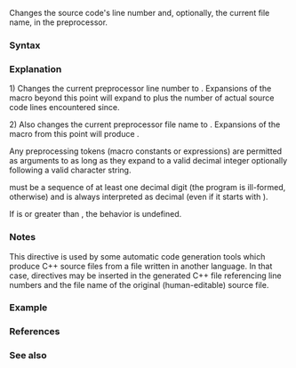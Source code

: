 {{title|Filename and line information}}
{{cpp/preprocessor/navbar}}

Changes the source code's line number and, optionally, the current file name, in the preprocessor.

===Syntax===
{{sdsc begin}}
{{sdsc|num=1|{{ttb|#line}} {{spar|lineno}}}}
{{sdsc|num=2|{{ttb|#line}} {{spar|lineno}} {{ttb|"}}{{spar|filename}}{{ttb|"}}}}
{{sdsc end}}

===Explanation===
1) Changes the current preprocessor line number to {{spar|lineno}}. Expansions of the macro {{lc|__LINE__}} beyond this point will expand to {{spar|lineno}} plus the number of actual source code lines encountered since.

2) Also changes the current preprocessor file name to {{spar|filename}}. Expansions of the macro {{lc|__FILE__}} from this point will produce {{spar|filename}}.

Any preprocessing tokens (macro constants or expressions) are permitted as arguments to {{c|#line}} as long as they expand to a valid decimal integer optionally following a valid character string.

{{spar|lineno}} must be a sequence of at least one decimal digit (the program is ill-formed, otherwise) and is always interpreted as decimal (even if it starts with {{tt|0}}).

If {{spar|lineno}} is {{tt|0}} or greater than {{rev inl|until=c++11|{{tt|32767}}}}{{rev inl|since=c++11|{{tt|2147483647}}}}, the behavior is undefined.

===Notes===
This directive is used by some automatic code generation tools which produce C++ source files from a file written in another language. In that case, {{c|#line}} directives may be inserted in the generated C++ file referencing line numbers and the file name of the original (human-editable) source file.

===Example===
{{example|p=true|code=
#include &lt;cassert&gt;
#define FNAME "test.cc"
int main()
{
#line 777 FNAME
        assert(2+2 == 5);
}
|output=
test: test.cc:777: int main(): Assertion `2+2 == 5' failed.
}}

===References===
{{ref std c++23}}
{{ref std|section=15.7|title=Line control|id=cpp.line}}
{{ref std end}}
{{ref std c++20}}
{{ref std|section=15.7|title=Line control|id=cpp.line}}
{{ref std end}}
{{ref std c++17}}
{{ref std|section=19.4|title=Line control|id=cpp.line}}
{{ref std end}}
{{ref std c++14}}
{{ref std|section=16.4|title=Line control|id=cpp.line}}
{{ref std end}}
{{ref std c++11}}
{{ref std|section=16.4|title=Line control|id=cpp.line}}
{{ref std end}}
{{ref std c++98}}
{{ref std|section=16.4|title=Line control|id=cpp.line}}
{{ref std end}}

===See also===
{{dsc begin}}
{{dsc inc|cpp/utility/dsc source_location}}
{{dsc see c|c/preprocessor/line|Filename and line information|nomono=true}}
{{dsc end}}

{{langlinks|cs|de|es|fr|it|ja|pt|ru|zh}}
